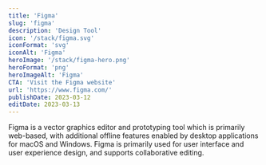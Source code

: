 ```yaml
---
title: 'Figma'
slug: 'figma'
description: 'Design Tool'
icon: '/stack/figma.svg'
iconFormat: 'svg'
iconAlt: 'Figma'
heroImage: '/stack/figma-hero.png'
heroFormat: 'png'
heroImageAlt: 'Figma'
CTA: 'Visit the Figma website'
url: 'https://www.figma.com/'
publishDate: 2023-03-12
editDate: 2023-03-13
---
```


Figma is a vector graphics editor and prototyping tool which is primarily web-based, with additional offline features enabled by desktop applications for macOS and Windows. Figma is primarily used for user interface and user experience design, and supports collaborative editing.
